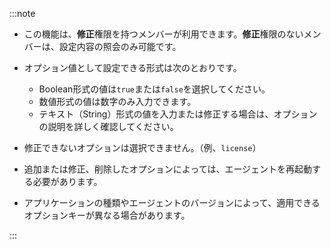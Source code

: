 :::note

-   この機能は、**修正**権限を持つメンバーが利用できます。**修正**権限のないメンバーは、設定内容の照会のみ可能です。

-   オプション値として設定できる形式は次のとおりです。

    -   Boolean形式の値は`true`または`false`を選択してください。
    -   数値形式の値は数字のみ入力できます。
    -   テキスト（String）形式の値を入力または修正する場合は、オプションの説明を詳しく確認してください。

-   修正できないオプションは選択できません。（例、`license`）

-   追加または修正、削除したオプションによっては、エージェントを再起動する必要があります。 

-   アプリケーションの種類やエージェントのバージョンによって、適用できるオプションキーが異なる場合があります。

:::
